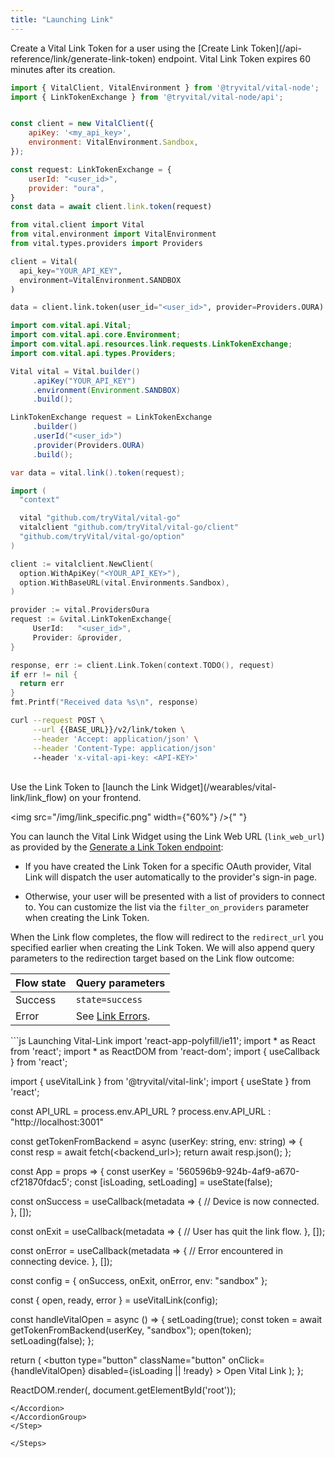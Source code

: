 ```yaml
---
title: "Launching Link"
---
```



<LinkSDKProvider />

<Steps>

<Step number="1" title="Your Backend">
Create a Vital Link Token for a user using the [Create Link Token](/api-reference/link/generate-link-token) endpoint.

<Note>
Vital Link Token expires 60 minutes after its creation.
</Note>

<br />

<CodeGroup>

```javascript Node
import { VitalClient, VitalEnvironment } from '@tryvital/vital-node';
import { LinkTokenExchange } from '@tryvital/vital-node/api';


const client = new VitalClient({
    apiKey: '<my_api_key>',
    environment: VitalEnvironment.Sandbox,
});

const request: LinkTokenExchange = {
    userId: "<user_id>",
    provider: "oura",
}
const data = await client.link.token(request)
```

```python Python
from vital.client import Vital
from vital.environment import VitalEnvironment
from vital.types.providers import Providers

client = Vital(
  api_key="YOUR_API_KEY",
  environment=VitalEnvironment.SANDBOX
)

data = client.link.token(user_id="<user_id>", provider=Providers.OURA)
```

```java Java
import com.vital.api.Vital;
import com.vital.api.core.Environment;
import com.vital.api.resources.link.requests.LinkTokenExchange;
import com.vital.api.types.Providers;

Vital vital = Vital.builder()
     .apiKey("YOUR_API_KEY")
     .environment(Environment.SANDBOX)
     .build();

LinkTokenExchange request = LinkTokenExchange
     .builder()
     .userId("<user_id>")
     .provider(Providers.OURA)
     .build();

var data = vital.link().token(request);
```

```go Go
import (
  "context"

  vital "github.com/tryVital/vital-go"
  vitalclient "github.com/tryVital/vital-go/client"
  "github.com/tryVital/vital-go/option"
)

client := vitalclient.NewClient(
  option.WithApiKey("<YOUR_API_KEY>"),
  option.WithBaseURL(vital.Environments.Sandbox),
)

provider := vital.ProvidersOura
request := &vital.LinkTokenExchange{
     UserId:   "<user_id>",
     Provider: &provider,
}

response, err := client.Link.Token(context.TODO(), request)
if err != nil {
  return err
}
fmt.Printf("Received data %s\n", response)
```

```bash cURL
curl --request POST \
     --url {{BASE_URL}}/v2/link/token \
     --header 'Accept: application/json' \
     --header 'Content-Type: application/json'
     --header 'x-vital-api-key: <API-KEY>'
```

</CodeGroup>
<br />
</Step>

<Step number="2" title="Your Frontend">
Use the Link Token to [launch the Link Widget](/wearables/vital-link/link_flow) on your frontend.

<img src="/img/link_specific.png" width={"60%"} />{" "}

<AccordionGroup>

<Accordion title="Option 1: Opening the Link Widget by URL" icon="link" iconType="sharp-solid" defaultOpen>

You can launch the Vital Link Widget using the Link Web URL (`link_web_url`) as provided by the
[Generate a Link Token endpoint](/api-reference/link/generate-link-token):

* If you have created the Link Token for a specific OAuth provider, Vital Link will dispatch
the user automatically to the provider's sign-in page.

* Otherwise, your user will be presented with a list of providers to connect to. You can
  customize the list via the `filter_on_providers` parameter when creating the Link Token.


When the Link flow completes, the flow will redirect to the `redirect_url` you specified earlier
when creating the Link Token. We will also append query parameters to the redirection target
based on the Link flow outcome:

| Flow state | Query parameters |
| ---------- | ---------------- |
| Success    | `state=success`  |
| Error      | See [Link Errors](https://docs.tryvital.io/wearables/connecting-providers/errors). |

</Accordion>
<Accordion title="Option 2: Using the `useVitalLink` React hook (`@tryvital/vital-link`)" icon="react" iconType="sharp-solid">
```js Launching Vital-Link
import 'react-app-polyfill/ie11';
import * as React from 'react';
import * as ReactDOM from 'react-dom';
import { useCallback } from 'react';

import { useVitalLink } from '@tryvital/vital-link';
import { useState } from 'react';

const API_URL = process.env.API_URL ? process.env.API_URL : "http://localhost:3001"

const getTokenFromBackend = async (userKey: string, env: string) => {
  const resp = await fetch(<backend_url>);
  return await resp.json();
};

const App = props => {
  const userKey = '560596b9-924b-4af9-a670-cf21870fdac5';
  const [isLoading, setLoading] = useState(false);

  const onSuccess = useCallback(metadata => {
    // Device is now connected.
  }, []);

  const onExit = useCallback(metadata => {
    // User has quit the link flow.
  }, []);

  const onError = useCallback(metadata => {
    // Error encountered in connecting device.
  }, []);

  const config = {
    onSuccess,
    onExit,
    onError,
    env: "sandbox"
  };

  const { open, ready, error } = useVitalLink(config);

  const handleVitalOpen = async () => {
    setLoading(true);
    const token = await getTokenFromBackend(userKey, "sandbox");
    open(token);
    setLoading(false);
  };

  return (
    <button
      type="button"
      className="button"
      onClick={handleVitalOpen}
      disabled={isLoading || !ready}
    >
      Open Vital Link
    </button>
  );
};

ReactDOM.render(<App />, document.getElementById('root'));
```
</Accordion>
</AccordionGroup>
</Step>

</Steps>